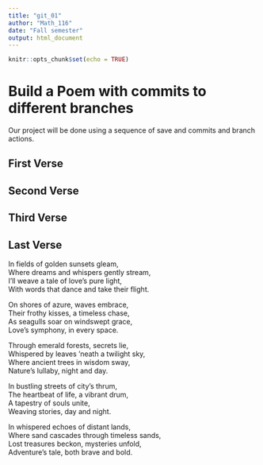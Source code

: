 ```yaml
---
title: "git_01"
author: "Math_116"
date: "Fall semester"
output: html_document
---
```


```r
knitr::opts_chunk$set(echo = TRUE)
```
# Build a Poem with commits to different branches
Our project will be done using a sequence of save and commits and branch actions.
<!-- Do not modify or change any text in "!--" bracketed areas such as this --- these are instructions to
you, if you change any of this the git program will notice it and compromise your git merging strategy !-->

## First Verse 
<!--Put the first five lines of a poem by Lewis Carrol in this section!-->

## Second Verse
<!--Put the first five lines of a poem by Robert Frost here!-->

## Third Verse
<!--Put the first two verses of The Walrus and the Carpenter here!-->

## Last Verse
<!--Put a short poem you created using chatGPT of 20 to 30 lines,here!-->

In fields of golden sunsets gleam,    
Where dreams and whispers gently stream,    
I'll weave a tale of love's pure light,   
With words that dance and take their flight.       

On shores of azure, waves embrace,    
Their frothy kisses, a timeless chase,    
As seagulls soar on windswept grace,    
Love's symphony, in every space.    

Through emerald forests, secrets lie,   
Whispered by leaves 'neath a twilight sky,    
Where ancient trees in wisdom sway,       
Nature's lullaby, night and day.    

In bustling streets of city's thrum,    
The heartbeat of life, a vibrant drum,    
A tapestry of souls unite,    
Weaving stories, day and night.   

In whispered echoes of distant lands,   
Where sand cascades through timeless sands,   
Lost treasures beckon, mysteries unfold,    
Adventure's tale, both brave and bold.    